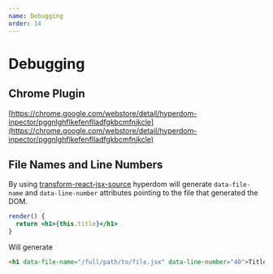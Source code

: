 ```yaml
---
name: Debugging
order: 14
---
```


# Debugging

## Chrome Plugin

[https://chrome.google.com/webstore/detail/hyperdom-inpector/pggnlghflkefenflladfgkbcmfnjkcle](https://chrome.google.com/webstore/detail/hyperdom-inpector/pggnlghflkefenflladfgkbcmfnjkcle)

## File Names and Line Numbers

By using [transform-react-jsx-source](http://babeljs.io/docs/plugins/transform-react-jsx-source/) hyperdom will generate `data-file-name` and `data-line-number` attributes pointing to the file that generated the DOM.

```jsx
render() {
  return <h1>{this.title}</h1>
}
```

Will generate

```html
<h1 data-file-name="/full/path/to/file.jsx" data-line-number="40">Title</h1>
```
